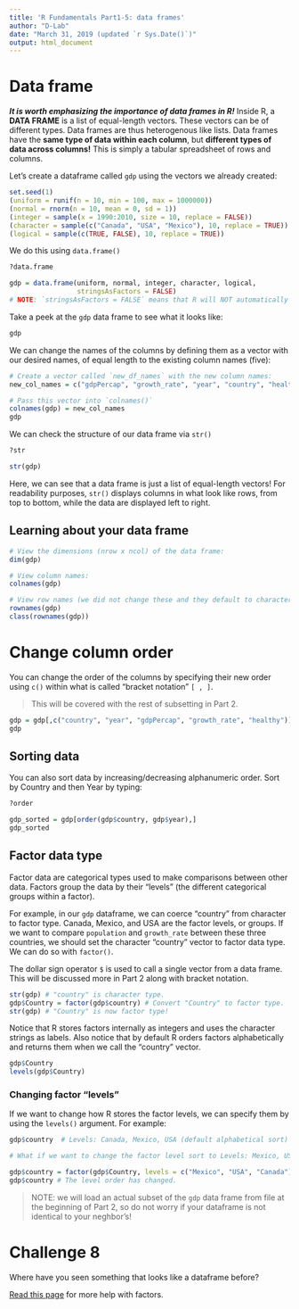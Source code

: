 ```yaml
---
title: 'R Fundamentals Part1-5: data frames'
author: "D-Lab"
date: "March 31, 2019 (updated `r Sys.Date()`)"
output: html_document
---
```


# Data frame  

_**It is worth emphasizing the importance of data frames in R!**_ Inside R, a **DATA FRAME** is a list of equal-length vectors. These vectors can be of different types. Data frames are thus heterogenous like lists. Data frames have the **same type of data within each column**, but **different types of data across columns!** This is simply a tabular spreadsheet of rows and columns.  

Let's create a dataframe called `gdp` using the vectors we already created:

```r
set.seed(1)
(uniform = runif(n = 10, min = 100, max = 1000000))
(normal = rnorm(n = 10, mean = 0, sd = 1))
(integer = sample(x = 1990:2010, size = 10, replace = FALSE))
(character = sample(c("Canada", "USA", "Mexico"), 10, replace = TRUE))
(logical = sample(c(TRUE, FALSE), 10, replace = TRUE))
```

We do this using `data.frame()`

```r
?data.frame
```
```r
gdp = data.frame(uniform, normal, integer, character, logical, 
                 stringsAsFactors = FALSE)
# NOTE: `stringsAsFactors = FALSE` means that R will NOT automatically coerce character vectors to factor/categorical type. 
```

Take a peek at the `gdp` data frame to see what it looks like:

```r
gdp
```

We can change the names of the columns by defining them as a vector with our desired names, of equal length to the existing column names (five): 

```r
# Create a vector called `new_df_names` with the new column names:
new_col_names = c("gdpPercap", "growth_rate", "year", "country", "healthy")

# Pass this vector into `colnames()`
colnames(gdp) = new_col_names
gdp
```

We can check the structure of our data frame via `str()`

```r
?str
```
```r
str(gdp)
```

Here, we can see that a data frame is just a list of equal-length vectors! For readability purposes, `str()` displays columns in what look like rows, from top to bottom, while the data are displayed left to right. 

## Learning about your data frame  

```r
# View the dimensions (nrow x ncol) of the data frame:
dim(gdp) 

# View column names:
colnames(gdp)

# View row names (we did not change these and they default to character type)
rownames(gdp)
class(rownames(gdp))
```

# Change column order

You can change the order of the columns by specifying their new order using `c()` within what is called "bracket notation" `[ , ]`. 

> This will be covered with the rest of subsetting in Part 2. 

```r
gdp = gdp[,c("country", "year", "gdpPercap", "growth_rate", "healthy")]
gdp
```

## Sorting data

You can also sort data by increasing/decreasing alphanumeric order. Sort by Country and then Year by typing: 

```r
?order
```
```r
gdp_sorted = gdp[order(gdp$country, gdp$year),]
gdp_sorted
```

## Factor data type  

Factor data are categorical types used to make comparisons between other data. Factors group the data by their "levels" (the different categorical groups within a factor).  

For example, in our `gdp` dataframe, we can coerce "country" from character to factor type. Canada, Mexico, and USA are the factor levels, or groups. If we want to compare `population` and `growth_rate` between these three countries, we should set the character "country" vector to factor data type. We can do so with `factor()`.  

The dollar sign operator `$` is used to call a single vector from a data frame. This will be discussed more in Part 2 along with bracket notation.  

```r
str(gdp) # "country" is character type. 
gdp$Country = factor(gdp$country) # Convert "Country" to factor type. 
str(gdp) # "Country" is now factor type!
```

Notice that R stores factors internally as integers and uses the character strings as labels. Also notice that by default R orders factors alphabetically and returns them when we call the "country" vector.

```r
gdp$Country
levels(gdp$Country)
```

### Changing factor "levels"

If we want to change how R stores the factor levels, we can specify them by using the `levels()` argument. For example:

```r
gdp$country  # Levels: Canada, Mexico, USA (default alphabetical sort)

# What if we want to change the factor level sort to Levels: Mexico, USA, Canada?

gdp$country = factor(gdp$Country, levels = c("Mexico", "USA", "Canada"))
gdp$country # The level order has changed. 
```

> NOTE: we will load an actual subset of the `gdp` data frame from file at the beginning of Part 2, so do not worry if your dataframe is not identical to your neghbor's! 

# **Challenge 8**
Where have you seen something that looks like a dataframe before?  

[Read this page](https://www.stat.berkeley.edu/~s133/factors.html) for more help with factors.  

<div class="tocify-extend-page" data-unique="tocify-extend-page" style="height: 0;"></div>